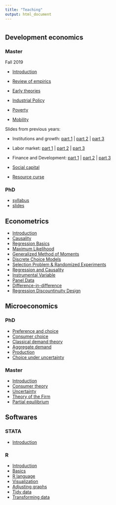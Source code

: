 ```yaml
---
title: "Teaching"
output: html_document
---
```


# {.tabset .tabset-pills .tabset-pills .tabset-pills}


## Development economics {.tabset .tabset-fade .tabset-fade}

### Master

Fall 2019

- [Introduction](https://www.dropbox.com/s/v0a5zz4hrayb0jd/Introduction.pdf?dl=0)

- [Review of empirics](https://www.dropbox.com/s/fgep8qrusjh4hl9/Empirics.pdf?dl=0) 

- [Early theories](https://www.dropbox.com/s/3bt3jpvf5wi9mkh/Earlytheories.pdf?dl=0)

- [Industrial Policy](https://www.dropbox.com/s/o9hz44y86jjahu5/industrialpolicy.pdf?dl=0)

- [Poverty](https://www.dropbox.com/s/m67gm4b704adrab/poverty.pdf?dl=0) 

- [Mobility](https://www.dropbox.com/s/x17v8nbujizfc9k/mobility.pdf?dl=0)

Slides from previous years:

- Institutions and growth: [part 1](https://www.dropbox.com/s/dx79esq1c9uni26/DevMSC7.pdf?dl=1) |  [part 2](https://www.dropbox.com/s/3jedwa6oenospcg/DevMSC8.pdf?dl=1)  | [part 3](https://www.dropbox.com/s/v4h5a3r2iol45a3/DevMSC9.pdf?dl=1)


- Labor market: [part 1](https://www.dropbox.com/s/wy8sk9rds6mflty/DevMSC13.pdf?dl=1) |   [part 2](https://www.dropbox.com/s/9a5ofrtccalgrjy/DevMSC14.pdf?dl=1) |  [part 3](https://www.dropbox.com/s/5kax9dwkxgdtbs8/DevMSC15.pdf?dl=1)

- Finance and Development: [part 1](https://www.dropbox.com/s/sdbkc81owa37lop/DevFin1.pdf?dl=0) |  [part 2](https://www.dropbox.com/s/5phixmokifhxiw9/DevFin2.pdf?dl=0)  | [part 3](https://www.dropbox.com/s/huttu8zh9iwjzu8/DevFin3.pdf?dl=0)


- [Social capital](https://www.dropbox.com/s/g4d619hy0gc2ren/DevMSC10.pdf?dl=1)

- [Resource curse](https://www.dropbox.com/s/q7s3z4vfgl8a7gn/DevMSC11.pdf?dl=1)


### PhD
- [syllabus](https://www.dropbox.com/s/iurbfjuotqpiofy/Course%20syllabus.docx?dl=1)    
- [slides](https://www.dropbox.com/s/ir6kgh9cm72pxnf/DevPhD.pdf?dl=1)

## Econometrics {.tabset .tabset-fade .tabset-fade}


- [Introduction](https://www.dropbox.com/s/rrh8nzo805dbg5r/Lecture%201-%20introduction.pdf?dl=0)
- [Causality](https://www.dropbox.com/s/oglm5tjuumr6x87/Lecture%202%20-%20Causality.pdf?dl=0)
- [Regression Basics](https://www.dropbox.com/s/l48cwelmnx53yrf/Lecture%203%20-%20Regression.pdf?dl=0)
- [Maximum Likelihood](https://www.dropbox.com/s/y0bu9u0l60ned1a/Lecture%204%20-%20MLL.pdf?dl=0)
- [Generalized Method of Moments](https://www.dropbox.com/s/xsbztrqc9xzhf4r/Lecture%205%20-%20GMM.pdf?dl=0)
- [Discrete Choice Models](https://www.dropbox.com/s/7k6b6eaoelvh1g2/Lecture%206%20-%20Binary%20choice%20models.pdf?dl=0)
- [Selection Problem & Randomized Experiments](https://www.dropbox.com/s/52qmuwkcx8s9jwq/Lecture%207%20-%20Selection%20bias%2C%20experiments.pdf?dl=0)
- [Regression and Causality](https://www.dropbox.com/s/zqdg3i9boj0dx8e/Lecture%208%20-%20Regression%20and%20causality.pdf?dl=0)
- [Instrumental Variable](https://www.dropbox.com/s/9r1fd99oknlvcoq/Lecture%209%20-%20IV.pdf?dl=0)
- [Panel Data](https://www.dropbox.com/s/qmyepnfoxf6vpa4/Lecture%2010%20-%20Panel%20data.pdf?dl=0)
- [Difference-in-difference](https://www.dropbox.com/s/kuq98an531pqc7v/DiD.pdf?dl=0)
- [Regression Discountinuity Design](https://www.dropbox.com/s/kuq98an531pqc7v/RD.pdf?dl=0)


## Microeconomics {.tabset .tabset-fade .tabset-fade}

### PhD 
- [Preference and choice](https://www.dropbox.com/s/jbd8thpuhzg57ao/MicroPhD1.pdf?dl=1)
- [Consumer choice]() 
- [Classical demand theory]()
- [Aggregate demand]()
- [Production]()
- [Choice under uncertainty]()   

### Master
- [Introduction](https://www.dropbox.com/s/9u93c63x01qmo8z/intro.pdf?dl=1)
- [Consumer theory](https://www.dropbox.com/s/pxqtqo9rk9k8ojc/CONSUMER.pdf?dl=1) 
- [Uncertainty](https://www.dropbox.com/s/itzp0ic92oye8m4/risk.pdf?dl=1)
- [Theory of the Firm](https://www.dropbox.com/s/76zv8340vf0wpkp/firm.pdf?dl=1)
- [Partial equilibrium](https://www.dropbox.com/s/vxkp12oo535ai1l/partial%20equilibrium.pdf?dl=1)


[//]: <> (## Public economics)
[//]: <> (- [syllabus](https://www.dropbox.com/s/srfpjiz1t5l19kx/Taxation%20syllabus.docx?dl=1))    



## Softwares {.tabset .tabset-fade .tabset-fade}

### STATA
- [Introduction](rstata.html)

[//]: <> (- [Exercise 1](https://www.dropbox.com/s/hem67p300cfgetj/Stata1.pdf?dl=1)
- [Exercise 2](https://www.dropbox.com/s/528kdc375f2fepq/Stata2.pdf?dl=1)
- [Exercise 3](https://www.dropbox.com/s/9hjyd2hv3n6t9to/Stata3.pdf?dl=1))

### R
- [Introduction](https://www.dropbox.com/s/57zbl4d72w60yae/01-Intro.pdf?dl=1)
- [Basics](https://www.dropbox.com/s/mfmo0zclcsgy95q/02-The-R-Language-Part-1.pdf?dl=1)
- [R language](https://www.dropbox.com/s/mal5m1p61uuut1w/03-The-R-Language-Part-2.pdf?dl=1)
- [Visualization](https://www.dropbox.com/s/6iqja01owwhpfee/04-Visualizing-Data.pdf?dl=1)
- [Adjusting graphs](https://www.dropbox.com/s/8rmabq79n1yojeb/05-Adjusting-Graphs.pdf?dl=1)
- [Tidy data](https://www.dropbox.com/s/sex16ruyvw1m5uo/06-Tidy-Data.pdf?dl=1)
- [Transforming data](https://www.dropbox.com/s/q4d3p7uoc80y5hk/07-Transforming-Data.pdf?dl=0)
